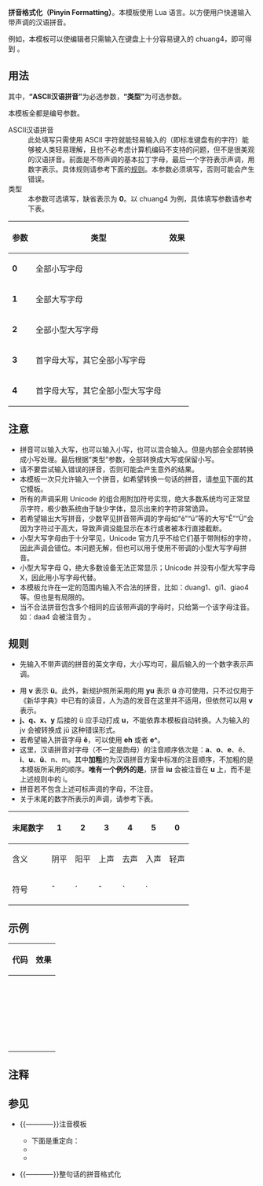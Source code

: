{{ptl|define=small|tl=<nowiki><span style="font-size:60%;color:#333333">{{{1|}}}</span></nowiki>}}
{{Lua|Module:Pyfmt}}
{{ombox
| type = content
| style = border: 1px solid #ddd; background: #fbfbfb;
| image = [[File:Ambox warning yellow.svg|40px|alt=Warning|link=]]
| text = '''本模板使用 Lua 语言编写，如果您不太熟悉本语言，请慎重使用本模板。'''<br />否则建议请根据下面的步骤，一步一步操作。}}
'''拼音格式化（Pinyin Formatting）'''。本模板使用 Lua 语言。以方便用户快速输入带声调的汉语拼音。

例如，本模板可以使编辑者只需输入在键盘上十分容易键入的 chuang4，即可得到 {{pyfmt|chuang4}}。

==用法==
{{tlc|pyfmt|ASCII汉语拼音|类型}}

其中，'''“ASCII汉语拼音”'''为必选参数，'''“类型”'''为可选参数。

本模板全都是编号参数。

;ASCII汉语拼音
:此处填写只需使用 ASCII 字符就能轻易输入的（即标准键盘有的字符）能够被人类轻易理解，且也不必考虑计算机编码不支持的问题，但不是很美观的汉语拼音。前面是不带声调的基本拉丁字母，最后一个字符表示声调，用数字表示。具体规则请参考下面的[[#规则|规则]]。本参数必须填写，否则可能会产生错误。
;<span id="类型"></span>类型
:本参数可选填写，缺省表示为 '''0'''。以 chuang4 为例，具体填写参数请参考下表。
{| class="wikitable" style="width: 100%;"
|-
! 参数{{NoteTag|name=note4|1=小字部分为兼容填写参数，其中英文不必区分大小写。}} !! 类型 !! 效果
|-
| '''0'''<br>{{ptl|use=small|缺省填写或任意填写其它内容}} || 全部小写字母 || {{pyfmt|chuang4|0}}
|-
| '''1'''<br>{{ptl|use=small|大写<br>大<br>upr<br>upper<br>capital}} || 全部大写字母 || {{pyfmt|chuang4|1}}
|-
| '''2'''<br>{{ptl|use=small|小型大写字母<br>small capital}} || 全部小型大写字母 || {{pyfmt|chuang4|2}}
|-
| '''3'''<br>{{ptl|use=small|首字母大写}} || 首字母大写，其它全部小写字母|| {{pyfmt|chuang4|3}}
|-
| '''4''' || 首字母大写，其它全部小型大写字母{{NoteTag|name=note5|1=主要用于填写姓氏拼音。}} || {{pyfmt|chuang4|4}}
|}

==注意==
* 拼音可以输入大写，也可以输入小写，也可以混合输入。但是内部会全部转换成小写处理。最后根据“类型”参数，全部转换成大写或保留小写。
* 请不要尝试输入错误的拼音，否则可能会产生意外的结果。
* 本模板一次只允许输入一个拼音，如希望转换一句话的拼音，请[[#参见|参见]]下面的其它模板。
* 所有的声调采用 Unicode 的组合用附加符号实现，绝大多数系统均可正常显示字符，极少数系统由于缺少字体，显示出来的字符非常诡异。
* 若希望输出大写拼音，少数罕见拼音带声调的字母如“ê”“ü”等的大写“Ê”“Ü”会因为字符过于高大，导致声调没能显示在本行或者被本行直接截断。
* 小型大写字母由于十分罕见，Unicode 官方几乎不给它们基于带附标的字符，因此声调会错位。本问题无解，但也可以用于使用不带调的小型大写字母拼音。
* 小型大写字母 Q，绝大多数设备无法正常显示；Unicode 并没有小型大写字母 X，因此用小写字母代替。
* 本模板允许在一定的范围内输入不合法的拼音，比如：duang1、gi1、giao4 等。但也是有局限的。
* 当不合法拼音包含多个相同的应该带声调的字母时，只给第一个该字母注音。如：daa4 会被注音为 {{pyfmt|daa4}}。

==<span id="规则"></span>规则==
* 先输入不带声调的拼音的英文字母，大小写均可，最后输入的一个数字表示声调。
:{{color|red|（请不要尝试在除拼音结尾处之外的其它任意位置输入数字。）}}
* 用 '''v''' 表示 '''ü'''。此外，新规护照所采用的用 '''yu''' 表示 '''ü''' 亦可使用，只不过仅用于《新华字典》中已有的读音，人为造的发音在这里并不适用，但依然可以用 '''v''' 表示。
* '''j、q、x、y''' 后接的 ü 应手动打成 '''u'''，不能依靠本模板自动转换。人为输入的 jv 会被转换成 jü 这种错误形式。
* 若希望输入拼音字母 '''ê'''，可以使用 '''eh''' 或者 '''e^'''。
* 这里，汉语拼音对字母（不一定是韵母）的注音顺序依次是：'''a'''、'''o'''、'''e'''、ê、'''i'''、'''u'''、'''ü'''、n、m。其中'''加粗'''的为汉语拼音方案中标准的注音顺序，不加粗的是本模板所采用的顺序。'''唯有一个例外的是'''，拼音 '''iu''' 会被注音在 '''u''' 上，而不是上述规则中的 i。
* 拼音若不包含上述可标声调的字母，不注音。
* 关于末尾的数字所表示的声调，请参考下表。
{| class="wikitable" style="text-align:center;"
|-
! 末尾数字 !! 1 !! 2 !! 3 !! 4 !! 5 !! 0
|-
!scope="row"| 含义 
| 阴平 || 阳平 || 上声 || 去声 || 入声 || 轻声
|-
!scope="row"| 符号 
| ˉ || ˊ || ˇ || ˋ || ˙ || {{NoteTag|name=note1|1=（无符号）}}
|}
==示例==
{| class="wikitable" style="width: 100%;"
|-
! 代码 !! 效果
|-
| {{tlc|pyfmt|chuang4}} || {{pyfmt|chuang4}}
|-
| {{tlc|pyfmt|zhi3}} || {{pyfmt|zhi3}}
|-
| {{tlc|pyfmt|jiu1}} || {{pyfmt|jiu1}}
|-
| {{tlc|pyfmt|wi1}} {{NoteTag|name=note2|1=测试不合法拼音。}} || {{pyfmt|wi1}}
|-
| {{tlc|pyfmt|xu5}} || {{pyfmt|xu5}}
|-
| {{tlc|pyfmt|lve4}} || {{pyfmt|lve4}}
|-
| {{tlc|pyfmt|lyu3}} || {{pyfmt|lyu3}}
|-
| {{tlc|pyfmt|seh1}} || {{pyfmt|seh1}}
|-
| {{tlc|pyfmt|se^2}} || {{pyfmt|se^2}}
|-
| {{tlc|pyfmt|hng1}} || {{pyfmt|hng1}}
|-
| {{tlc|pyfmt|nu4|1}} || {{pyfmt|nu4|1}}
|-
| {{tlc|pyfmt|qi1|大写}} || {{pyfmt|qi1|大写}}
|-
| {{tlc|pyfmt|AO4|0}} {{NoteTag|name=note3|1=大写拼音恢复。<br>尽管输入的为大写，但是始终以“类型”标签所表示的为准。}} || {{pyfmt|AO4|0}}
|-
| {{tlc|pyfmt|vv1}} {{NoteTag|name=note6|1=首字母的 v 依然保持为 v，作为声母，主要用于表示方言。而之后的所有 v 才会被转义为 ü。<br>不过似乎 {{pyfmt|vv}} 这个音并不容易读出来。}} || {{pyfmt|vv1}}
|-
| {{tlc|pyfmt|de|2}} {{NoteTag|name=note7|1=拼音的末尾不输入表示声调的数字，效果等同于轻声。}} || {{pyfmt|de|2}}
|}

==注释==
{{NoteFoot}}

==<span id="参见"></span>参见==
*{{tl|ruby}}{{————}}注音模板
**下面是重定向：
**{{tl|注音}}
**{{tl|拼音}}
*{{tl|pystc}}{{————}}整句话的拼音格式化
